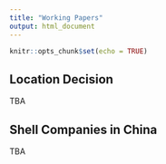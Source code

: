 ```yaml
---
title: "Working Papers"
output: html_document
---
```


```r
knitr::opts_chunk$set(echo = TRUE)
```

## Location Decision
TBA

## Shell Companies in China
TBA